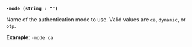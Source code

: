 <a id="ssh-flag-mode" />

**`-mode (string : "")`**

Name of the authentication mode to use. Valid values are `ca`, `dynamic`, or
`otp`.

**Example**: `-mode ca`